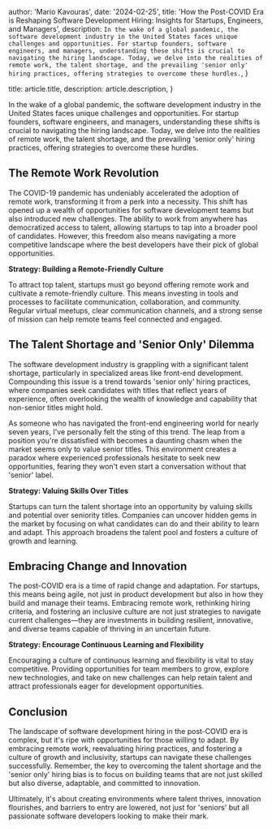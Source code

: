 
  author: 'Mario Kavouras',
  date: '2024-02-25',
  title: 'How the Post-COVID Era is Reshaping Software Development Hiring: Insights for Startups, Engineers, and Managers',
  description:
    `In the wake of a global pandemic, the software development industry in the United States faces unique challenges and opportunities. For startup founders, software engineers, and managers, understanding these shifts is crucial to navigating the hiring landscape. Today, we delve into the realities of remote work, the talent shortage, and the prevailing 'senior only' hiring practices, offering strategies to overcome these hurdles.`,
}

  title: article.title,
  description: article.description,
}


In the wake of a global pandemic, the software development industry in the United States faces unique challenges and opportunities. For startup founders, software engineers, and managers, understanding these shifts is crucial to navigating the hiring landscape. Today, we delve into the realities of remote work, the talent shortage, and the prevailing 'senior only' hiring practices, offering strategies to overcome these hurdles.

## The Remote Work Revolution

The COVID-19 pandemic has undeniably accelerated the adoption of remote work, transforming it from a perk into a necessity. This shift has opened up a wealth of opportunities for software development teams but also introduced new challenges. The ability to work from anywhere has democratized access to talent, allowing startups to tap into a broader pool of candidates. However, this freedom also means navigating a more competitive landscape where the best developers have their pick of global opportunities.

**Strategy: Building a Remote-Friendly Culture**

To attract top talent, startups must go beyond offering remote work and cultivate a remote-friendly culture. This means investing in tools and processes to facilitate communication, collaboration, and community. Regular virtual meetups, clear communication channels, and a strong sense of mission can help remote teams feel connected and engaged.

## The Talent Shortage and 'Senior Only' Dilemma

The software development industry is grappling with a significant talent shortage, particularly in specialized areas like front-end development. Compounding this issue is a trend towards 'senior only' hiring practices, where companies seek candidates with titles that reflect years of experience, often overlooking the wealth of knowledge and capability that non-senior titles might hold.

As someone who has navigated the front-end engineering world for nearly seven years, I've personally felt the sting of this trend. The leap from a position you're dissatisfied with becomes a daunting chasm when the market seems only to value senior titles. This environment creates a paradox where experienced professionals hesitate to seek new opportunities, fearing they won't even start a conversation without that 'senior' label.

**Strategy: Valuing Skills Over Titles**

Startups can turn the talent shortage into an opportunity by valuing skills and potential over seniority titles. Companies can uncover hidden gems in the market by focusing on what candidates can do and their ability to learn and adapt. This approach broadens the talent pool and fosters a culture of growth and learning.

## Embracing Change and Innovation

The post-COVID era is a time of rapid change and adaptation. For startups, this means being agile, not just in product development but also in how they build and manage their teams. Embracing remote work, rethinking hiring criteria, and fostering an inclusive culture are not just strategies to navigate current challenges—they are investments in building resilient, innovative, and diverse teams capable of thriving in an uncertain future.

**Strategy: Encourage Continuous Learning and Flexibility**

Encouraging a culture of continuous learning and flexibility is vital to stay competitive. Providing opportunities for team members to grow, explore new technologies, and take on new challenges can help retain talent and attract professionals eager for development opportunities.

## Conclusion

The landscape of software development hiring in the post-COVID era is complex, but it's ripe with opportunities for those willing to adapt. By embracing remote work, reevaluating hiring practices, and fostering a culture of growth and inclusivity, startups can navigate these challenges successfully. Remember, the key to overcoming the talent shortage and the 'senior only' hiring bias is to focus on building teams that are not just skilled but also diverse, adaptable, and committed to innovation.

Ultimately, it's about creating environments where talent thrives, innovation flourishes, and barriers to entry are lowered, not just for 'seniors' but all passionate software developers looking to make their mark.
